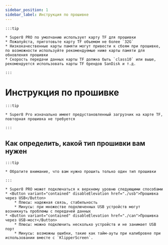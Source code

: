 ```yaml
---
sidebar_position: 1
sidebar_label: Инструкция по прошивке
---
```


    :::tip

    * Super8 PRO по умолчанию использует карту TF для прошивки
    * Пожалуйста, приготовьте карту TF объемом не более `32G`
    * Низкокачественные карты памяти могут привести к сбоям при прошивке, по возможности используйте рекомендуемые ниже карты памяти для обновления прошивки
    * Скорость передачи данных карты TF должна быть `class10` или выше, рекомендуется использовать карты TF брендов SanDisk и т.д.

    :::

# Инструкция по прошивке

    :::tip

    * Super8 Pro изначально имеет предустановленный загрузчик на карте TF, повторная прошивка не требуется

    :::

## Как определить, какой тип прошивки вам нужен

    :::tip

    * Обратите внимание, что вам нужно прошить только один тип прошивки

    :::

    * Super8 PRO может подключаться к верхнему уровню следующими способами
    * <Button variant="contained" disableElevation href="./usb">Прошивка через USB</Button>
        * Плюсы: надежная связь, стабильность
        * Минусы: при множестве подключенных USB устройств могут возникнуть проблемы с передачей данных
    * <Button variant="contained" disableElevation href="./can">Прошивка через USB-мост</Button>
        * Плюсы: можно подключить несколько устройств и не занимает USB порт
        * Минусы: возможны ошибки, такие как тайм-ауты при калибровке при использовании вместе с `KlipperScreen`.

